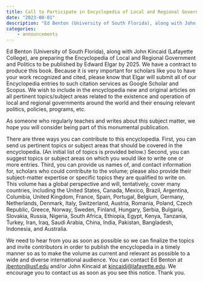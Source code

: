 ```yaml
---
title: Call to Participate in Encyclopedia of Local and Regional Government and Politics
date: "2023-08-01"
description: "Ed Benton (University of South Florida), along with John Kincaid (Lafayette College), are preparing the Encyclopedia of Local and Regional Government and Politics to be published by Edward Elgar by 2025. We have a contract to produce this book. Because it is very important for scholars like you to have your work recognized and cited, please know that Elgar will submit all of our Encyclopedia entries to such citation services as Google Scholar and Scopus. We wish to include in the encyclopedia new and original articles on all pertinent topics/subject areas related to the existence and operation of local and regional governments around the world and their ensuing relevant politics, policies, programs, etc."
categories:
    - announcements
---
```


Ed Benton (University of South Florida), along with John Kincaid (Lafayette College), are preparing the Encyclopedia of Local and Regional Government and Politics to be published by Edward Elgar by 2025. We have a contract to produce this book. Because it is very important for scholars like you to have your work recognized and cited, please know that Elgar will submit all of our Encyclopedia entries to such citation services as Google Scholar and Scopus. We wish to include in the encyclopedia new and original articles on all pertinent topics/subject areas related to the existence and operation of local and regional governments around the world and their ensuing relevant politics, policies, programs, etc.

As someone who regularly teaches and writes about this subject matter, we hope you will consider being part of this monumental publication.

There are three ways you can contribute to this encyclopedia. First, you can send us pertinent topics or subject areas that should be covered in the encyclopedia. (An initial list of topics is provided below.) Second, you can suggest topics or subject areas on which you would like to write one or more entries. Third, you can provide us names of, and contact information for, scholars who could contribute to the volume; please also provide their subject-matter expertise or specific topics they are qualified to write on. This volume has a global perspective and will, tentatively, cover many countries, including the United States, Canada, Mexico, Brazil, Argentina, Columbia, United Kingdom, France, Spain, Portugal, Belgium, Germany, Netherlands, Denmark, Italy, Switzerland, Austria, Romania, Poland, Czech Republic, Greece, Norway, Sweden, Finland, Hungary, Serbia, Bulgaria, Slovakia, Russia, Nigeria, South Africa, Ethiopia, Egypt, Kenya, Tanzania, Turkey, Iran, Iraq, Saudi Arabia, China, India, Pakistan, Bangladesh, Indonesia, and Australia.

We need to hear from you as soon as possible so we can finalize the topics and invite contributors in order to publish the encyclopedia in a timely manner so as to make the volume as current and relevant as possible to a wide and diverse international audience. You can contact Ed Benton at [jbenton@usf.edu](mailto:jbenton@usf.edu) and/or John Kincaid at [kincaidj@lafayette.edu](mailto:kincaidj@lafayette.edu).  We encourage you to contact us as soon as you see this notice. Thank you.